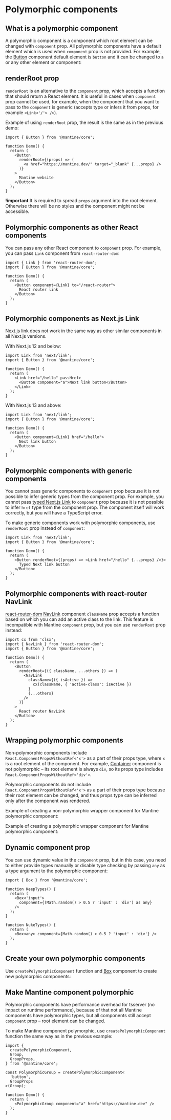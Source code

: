 

# Polymorphic components

## What is a polymorphic component

A polymorphic component is a component which root element can be changed with `component` prop.
All polymorphic components have a default element which is used when `component` prop is not provided.
For example, the [Button](/core/button) component default element is `button` and
it can be changed to `a` or any other element or component:

<Demo data={GuidesDemos.polymorphic} />

## renderRoot prop

`renderRoot` is an alternative to the `component` prop, which accepts a function that should return
a React element. It is useful in cases when `component` prop cannot be used, for example,
when the component that you want to pass to the `component` is generic
(accepts type or infers it from props, for example `<Link<'/'> />`).

Example of using `renderRoot` prop, the result is the same as in the previous demo:

```tsx
import { Button } from '@mantine/core';

function Demo() {
  return (
    <Button
      renderRoot={(props) => (
        <a href="https://mantine.dev/" target="_blank" {...props} />
      )}
    >
      Mantine website
    </Button>
  );
}
```

**!important** It is required to spread `props` argument into the root element. Otherwise
there will be no styles and the component might not be accessible.

## Polymorphic components as other React components

You can pass any other React component to `component` prop.
For example, you can pass `Link` component from `react-router-dom`:

```tsx
import { Link } from 'react-router-dom';
import { Button } from '@mantine/core';

function Demo() {
  return (
    <Button component={Link} to="/react-router">
      React router link
    </Button>
  );
}
```

## Polymorphic components as Next.js Link

Next.js link does not work in the same way as other similar components in all Next.js versions.

With Next.js 12 and below:

```tsx
import Link from 'next/link';
import { Button } from '@mantine/core';

function Demo() {
  return (
    <Link href="/hello" passHref>
      <Button component="a">Next link button</Button>
    </Link>
  );
}
```

With Next.js 13 and above:

```tsx
import Link from 'next/link';
import { Button } from '@mantine/core';

function Demo() {
  return (
    <Button component={Link} href="/hello">
      Next link button
    </Button>
  );
}
```

## Polymorphic components with generic components

You cannot pass generic components to `component` prop because it is not possible to infer generic types
from the component prop. For example, you cannot pass [typed Next.js Link](https://nextjs.org/docs/app/building-your-application/configuring/typescript#statically-typed-links)
to `component` prop because it is not possible to infer `href` type from the component prop. The component itself
will work correctly, but you will have a TypeScript error.

To make generic components work with polymorphic components, use `renderRoot` prop instead of `component`:

```tsx
import Link from 'next/link';
import { Button } from '@mantine/core';

function Demo() {
  return (
    <Button renderRoot={(props) => <Link href="/hello" {...props} />}>
      Typed Next link button
    </Button>
  );
}
```

## Polymorphic components with react-router NavLink

[react-router-dom](https://reactrouter.com/en/main) [NavLink](https://reactrouter.com/en/main/components/nav-link) component
`className` prop accepts a function based on which you can add an active class to the link. This feature is
incompatible with Mantine `component` prop, but you can use `renderRoot` prop instead:

```tsx
import cx from 'clsx';
import { NavLink } from 'react-router-dom';
import { Button } from '@mantine/core';

function Demo() {
  return (
    <Button
      renderRoot={({ className, ...others }) => (
        <NavLink
          className={({ isActive }) =>
            cx(className, { 'active-class': isActive })
          }
          {...others}
        />
      )}
    >
      React router NavLink
    </Button>
  );
}
```

## Wrapping polymorphic components

Non-polymorphic components include `React.ComponentPropsWithoutRef<'x'>` as a part of their props type,
where `x` is a root element of the component. For example, [Container](/core/container) component
is not polymorphic – its root element is always `div`, so its props type includes `React.ComponentPropsWithoutRef<'div'>`.

Polymorphic components do not include `React.ComponentPropsWithoutRef<'x'>` as a part of their props type
because their root element can be changed, and thus props type can be inferred only after the component was rendered.

Example of creating a non-polymorphic wrapper component for Mantine polymorphic component:

<Demo data={GuidesDemos.staticPolymorphic} />

Example of creating a polymorphic wrapper component for Mantine polymorphic component:

<Demo data={GuidesDemos.createPolymorphic} />

## Dynamic component prop

You can use dynamic value in the `component` prop, but in this case, you need to either provide types manually
or disable type checking by passing `any` as a type argument to the polymorphic component:

```tsx
import { Box } from '@mantine/core';

function KeepTypes() {
  return (
    <Box<'input'>
      component={(Math.random() > 0.5 ? 'input' : 'div') as any}
    />
  );
}

function NukeTypes() {
  return (
    <Box<any> component={Math.random() > 0.5 ? 'input' : 'div'} />
  );
}
```

## Create your own polymorphic components

Use `createPolymorphicComponent` function and [Box](/core/box) component to create new polymorphic components:

<Demo data={GuidesDemos.newPolymorphic} />

## Make Mantine component polymorphic

Polymorphic components have performance overhead for tsserver (no impact on runtime performance),
because of that not all Mantine components have polymorphic types, but all components still
accept `component` prop – root element can be changed.

To make Mantine component polymorphic, use `createPolymorphicComponent` function the same way
as in the previous example:

```tsx
import {
  createPolymorphicComponent,
  Group,
  GroupProps,
} from '@mantine/core';

const PolymorphicGroup = createPolymorphicComponent<
  'button',
  GroupProps
>(Group);

function Demo() {
  return (
    <PolymorphicGroup component="a" href="https://mantine.dev" />
  );
}
```
